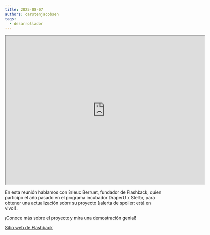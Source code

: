 ```yaml
---
title: 2025-08-07
authors: carstenjacobsen
tags:
  - desarrollador
---
```


<iframe
  src="https://www.youtube.com/embed/EuAUCfAWg-4?si=qnw6St8rMuWi0ON0"
  width="640"
  height="480"
  allow="autoplay"
></iframe>

En esta reunión hablamos con Brieuc Berruet, fundador de Flashback, quien participó el año pasado en el programa incubador DraperU x Stellar, para obtener una actualización sobre su proyecto (¡alerta de spoiler: está en vivo!).

¡Conoce más sobre el proyecto y mira una demostración genial!

[Sitio web de Flashback](https://www.flashback.tech)
